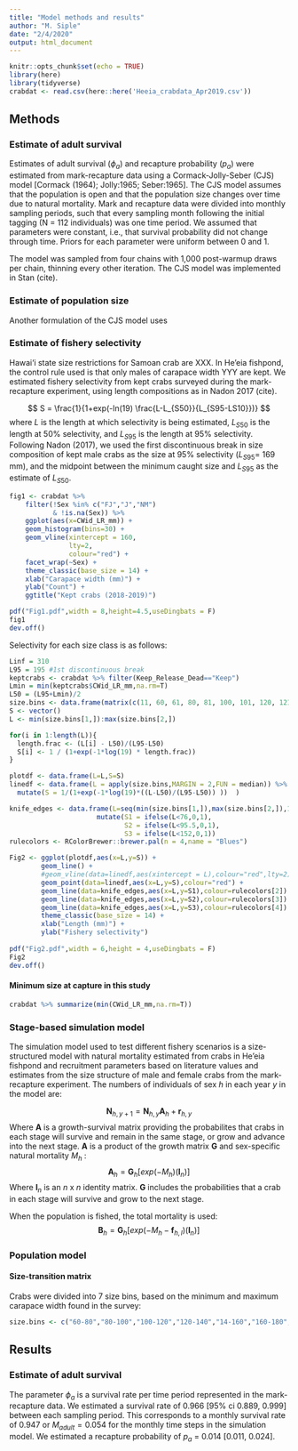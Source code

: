 ```yaml
---
title: "Model methods and results"
author: "M. Siple"
date: "2/4/2020"
output: html_document
---
```


```r
knitr::opts_chunk$set(echo = TRUE)
library(here)
library(tidyverse)
crabdat <- read.csv(here::here('Heeia_crabdata_Apr2019.csv'))

```

## Methods


### Estimate of adult survival

Estimates of adult survival ($\phi_a$) and recapture probability ($p_a$) were estimated from mark-recapture data using a Cormack-Jolly-Seber (CJS) model [Cormack (1964); Jolly:1965; Seber:1965]. The CJS model assumes that the population is open and that the population size changes over time due to natural mortality. Mark and recapture data were divided into monthly sampling periods, such that every sampling month following the initial tagging (N = 112 individuals) was one time period. We assumed that parameters were constant, i.e., that survival probability did not change through time. Priors for each parameter were uniform between 0 and 1.

The model was sampled from four chains with 1,000 post-warmup draws per chain, thinning every other iteration. The CJS model was implemented in Stan (cite).

### Estimate of population size
Another formulation of the CJS model uses 

### Estimate of fishery selectivity

Hawai‘i state size restrictions for Samoan crab are XXX. In He'eia fishpond, the control rule used is that only males of carapace width YYY are kept. We estimated fishery selectivity from kept crabs surveyed during the mark-recapture experiment, using length compositions as in Nadon 2017 (cite). 

$$
S = \frac{1}{1+exp(-ln(19) \frac{L-L_{S50}}{L_{S95-LS10}})}
$$
where $L$ is the length at which selectivity is being estimated, $L_{S50}$ is the length at 50% selectivity, and $L_{S95}$ is the length at 95% selectivity. Following Nadon (2017), we used the first discontinuous break in size composition of kept male crabs as the size at 95% selectivity ($L_{S95}$= 169 mm), and the midpoint between the minimum caught size and $L_{S95}$ as the estimate of $L_{S50}$.

```r
fig1 <- crabdat %>%
    filter(!Sex %in% c("FJ","J","NM")
           & !is.na(Sex)) %>%
    ggplot(aes(x=CWid_LR_mm)) + 
    geom_histogram(bins=30) +
    geom_vline(xintercept = 160,
               lty=2,
               colour="red") +
    facet_wrap(~Sex) +
    theme_classic(base_size = 14) +
    xlab("Carapace width (mm)") +
    ylab("Count") +
    ggtitle("Kept crabs (2018-2019)")

pdf("Fig1.pdf",width = 8,height=4.5,useDingbats = F)
fig1
dev.off()
```
Selectivity for each size class is as follows:
```r
Linf = 310
L95 = 195 #1st discontinuous break
keptcrabs <- crabdat %>% filter(Keep_Release_Dead=="Keep")
Lmin = min(keptcrabs$CWid_LR_mm,na.rm=T)
L50 = (L95+Lmin)/2
size.bins <- data.frame(matrix(c(11, 60, 61, 80, 81, 100, 101, 120, 121, 140,141, 160, 161, 180, 181, Linf, Linf + 1, 250), nrow = 2))
S <- vector()
L <- min(size.bins[1,]):max(size.bins[2,])

for(i in 1:length(L)){
  length.frac <- (L[i] - L50)/(L95-L50)
  S[i] <- 1 / (1+exp(-1*log(19) * length.frac))
}

plotdf <- data.frame(L=L,S=S)
linedf <- data.frame(L = apply(size.bins,MARGIN = 2,FUN = median)) %>% 
  mutate(S = 1/(1+exp(-1*log(19)*((L-L50)/(L95-L50)) ))  )

knife_edges <- data.frame(L=seq(min(size.bins[1,]),max(size.bins[2,]),1))%>%
                      mutate(S1 = ifelse(L<76,0,1),
                             S2 = ifelse(L<95.5,0,1),
                             S3 = ifelse(L<152,0,1))
rulecolors <- RColorBrewer::brewer.pal(n = 4,name = "Blues")

Fig2 <- ggplot(plotdf,aes(x=L,y=S)) +
        geom_line() +
        #geom_vline(data=linedf,aes(xintercept = L),colour="red",lty=2) +
        geom_point(data=linedf,aes(x=L,y=S),colour="red") +
        geom_line(data=knife_edges,aes(x=L,y=S1),colour=rulecolors[2]) +
        geom_line(data=knife_edges,aes(x=L,y=S2),colour=rulecolors[3]) +
        geom_line(data=knife_edges,aes(x=L,y=S3),colour=rulecolors[4]) +  
        theme_classic(base_size = 14) +
        xlab("Length (mm)") +
        ylab("Fishery selectivity")
 
pdf("Fig2.pdf",width = 6,height = 4,useDingbats = F)
Fig2
dev.off()
```
#### Minimum size at capture in this study
```r
crabdat %>% summarize(min(CWid_LR_mm,na.rm=T))
```

### Stage-based simulation model

The simulation model used to test different fishery scenarios is a size-structured model with natural mortality estimated from crabs in He'eia fishpond and recruitment parameters based on literature values and estimates from the size structure of male and female crabs from the mark-recapture experiment. The numbers of individuals of sex $h$ in each year $y$ in the model are:

$$
\textbf{N}_{h,y+1} = \textbf{N}_{h,y}\textbf{A}_h + \textbf{r}_{h,y}
$$
Where $\textbf{A}$ is a growth-survival matrix providing the probabilites that crabs in each stage will survive and remain in the same stage, or grow and advance into the next stage. $\textbf{A}$ is a product of the growth matrix $\textbf{G}$ and sex-specific natural mortality $M_h$ :
$$
\textbf{A}_{h} = \textbf{G}_{h}[exp(-M_h)(\textbf{I}_n)]
$$
Where $\textbf{I}_n$ is an $n$ x $n$ identity matrix. $\textbf{G}$ includes the probabilities that a crab in each stage will survive and grow to the next stage. 

When the population is fished, the total mortality is used:
$$
\textbf{B}_{h} = \textbf{G}_{h}[exp(-M_h-\textbf{f}_{h,l})(\textbf{I}_n)]
$$


### Population model
#### Size-transition matrix
Crabs were divided into 7 size bins, based on the minimum and maximum carapace width found in the survey:

```r
size.bins <- c("60-80","80-100","100-120","120-140","14-160","160-180","180-200")

```

## Results

### Estimate of adult survival
The parameter $\phi_a$ is a survival rate per time period represented in the mark-recapture data. We estimated a survival rate of 0.966 [95% ci 0.889, 0.999] between each sampling period. This corresponds to a monthly survival rate of 0.947 or $M_{adult} = 0.054$ for the monthly time steps in the simulation model. We estimated a recapture probability of $p_a$ = 0.014 [0.011, 0.024].  